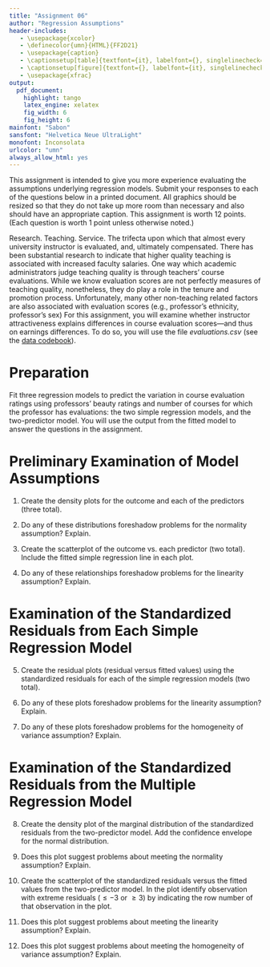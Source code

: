 ```yaml
---
title: "Assignment 06"
author: "Regression Assumptions"
header-includes:
   - \usepackage{xcolor}
   - \definecolor{umn}{HTML}{FF2D21}
   - \usepackage{caption}
   - \captionsetup[table]{textfont={it}, labelfont={}, singlelinecheck=false, labelsep=newline}
   - \captionsetup[figure]{textfont={}, labelfont={it}, singlelinecheck=false, labelsep=period}
   - \usepackage{xfrac}
output: 
  pdf_document:
    highlight: tango
    latex_engine: xelatex
    fig_width: 6
    fig_height: 6
mainfont: "Sabon"
sansfont: "Helvetica Neue UltraLight"
monofont: Inconsolata
urlcolor: "umn"
always_allow_html: yes
---
```


\frenchspacing

This assignment is intended to give you more experience evaluating the assumptions underlying regression models. Submit your responses to each of the questions below in a printed document. All graphics should be resized so that they do not take up more room than necessary and also should have an appropriate caption. This assignment is worth 12 points. (Each question is worth 1 point unless otherwise noted.)

\rule{0.5\linewidth}{\linethickness}

Research. Teaching. Service. The trifecta upon which that almost every university instructor is evaluated, and, ultimately compensated. There has been substantial research to indicate that higher quality teaching is associated with increased faculty salaries. One way which academic administrators judge teaching quality is through teachers' course evaluations. While we know evaluation scores are not perfectly measures of teaching quality, nonetheless, they do play a role in the tenure and promotion process. Unfortunately, many other non-teaching related factors are also associated with evaluation scores (e.g., professor's ethnicity, professor's sex) For this assignment, you will examine whether instructor attractiveness explains differences in course evaluation scores---and thus on earnings differences. To do so, you will use the file *evaluations.csv* (see the [data codebook](http://zief0002.github.io/epsy-8251/codebooks/evaluations.html)). 


# Preparation

Fit three regression models to predict the variation in course evaluation ratings using professors' beauty ratings and number of courses for which the professor has evaluations: the two simple regression models, and the two-predictor model. You will use the output from the fitted model to answer the questions in the assignment.


# Preliminary Examination of Model Assumptions

1. Create the density plots for the outcome and each of the predictors (three total).

2. Do any of these distributions foreshadow problems for the normality assumption? Explain.

3. Create the scatterplot of the outcome vs. each predictor (two total). Include the fitted simple regression line in each plot.

4. Do any of these relationships foreshadow problems for the linearity assumption? Explain.


# Examination of the Standardized Residuals from Each Simple Regression Model

5. Create the residual plots (residual versus fitted values) using the standardized residuals for each of the simple regression models (two total).

6. Do any of these plots foreshadow problems for the linearity assumption? Explain.

7. Do any of these plots foreshadow problems for the homogeneity of variance assumption? Explain.


# Examination of the Standardized Residuals from the Multiple Regression Model

8. Create the density plot of the marginal distribution of the standardized residuals from the two-predictor model. Add the confidence envelope for the normal distribution.

9. Does this plot suggest problems about meeting the normality assumption? Explain.

10. Create the scatterplot of the standardized residuals versus the fitted values from the two-predictor model. In the plot identify observation with extreme residuals ($\leq-3$ or $\geq3$) by indicating  the row number of that observation in the plot.

11. Does this plot suggest problems about meeting the linearity assumption? Explain.

12. Does this plot suggest problems about meeting the homogeneity of variance assumption? Explain.

